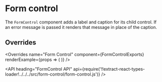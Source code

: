 <!--
Copyright (c) 2018 Uber Technologies, Inc.

This source code is licensed under the MIT license found in the
LICENSE file in the root directory of this source tree.
-->





# Form control

The `FormControl` component adds a label and caption for its child control. If an error message is passed it renders that message in place of the caption.

<Example title="Form control usage" path="examples/form-control/basic.js">
  <Basic />
</Example>

## Overrides

<Overrides
  name="Form Control"
  component={FormControlExports}
  renderExample={props => (
    <FormControl
      label="Input label"
      caption="Input caption"
      overrides={props.overrides}
    >
      <StatefulInput />
    </FormControl>
  )}
/>

<API
  heading="FormControl API"
  api={require('!!extract-react-types-loader!../../../src/form-control/form-control.js')}
/>
